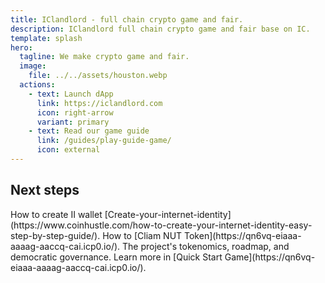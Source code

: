 ```yaml
---
title: IClandlord - full chain crypto game and fair.
description: IClandlord full chain crypto game and fair base on IC.
template: splash
hero:
  tagline: We make crypto game and fair.
  image:
    file: ../../assets/houston.webp
  actions:
    - text: Launch dApp
      link: https://iclandlord.com
      icon: right-arrow
      variant: primary
    - text: Read our game guide
      link: /guides/play-guide-game/
      icon: external
---
```



## Next steps

<CardGrid stagger>
  <Card title='Login With II or NFID' icon='sun'>
    How to create II wallet
    [Create-your-internet-identity](https://www.coinhustle.com/how-to-create-your-internet-identity-easy-step-by-step-guide/).
  </Card>
  <Card title='Claim Token' icon='rocket'>
    How to [Cliam NUT Token](https://qn6vq-eiaaa-aaaag-aaccq-cai.icp0.io/).
  </Card>
  <Card title='Read Whitepaper & Tokenomics' icon='open-book'>
    The project's tokenomics, roadmap, and democratic governance.
  </Card>
  <Card title='Play The Game' icon='moon'>
    Learn more in [Quick Start
    Game](https://qn6vq-eiaaa-aaaag-aaccq-cai.icp0.io/).
  </Card>
</CardGrid>
